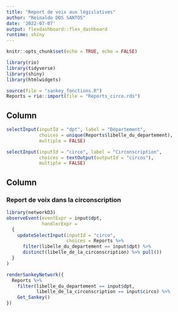 ```yaml
---
title: "Report de voix aux législatives"
author: "Reinaldo DOS SANTOS"
date: '2022-07-07'
output: flexdashboard::flex_dashboard
runtime: shiny
---
```



```r
knitr::opts_chunk$set(echo = TRUE, echo = FALSE)
```

```r
library(rio)
library(tidyverse)
library(shiny)
library(htmlwidgets)

source(file = "sankey_fonctions.R")
Reports = rio::import(file = "Reports_circo.rds")
```


Column {.sidebar}
-----------------------------------------------------------------------

```r
selectInput(inputId = "dpt", label = "Département", 
            choices = unique(Reports$libelle_du_departement), 
            multiple = FALSE)

selectInput(inputId = "circo", label = "Circonscription", 
            choices = textOutput(outputId = "circos"), 
            multiple = FALSE)

```

Column
-----------------------------------------------------------------------

### Report de voix dans la circonscription

```r
library(networkD3)
observeEvent(eventExpr = input$dpt, 
             handlerExpr = 
  {
    updateSelectInput(inputId = "circo", 
                      choices = Reports %>%
      filter(libelle_du_departement == input$dpt) %>% 
      distinct(libelle_de_la_circonscription) %>% pull())
  }
)

renderSankeyNetwork({
  Reports %>%
    filter(libelle_du_departement == input$dpt,
           libelle_de_la_circonscription == input$circo) %>%
    Get_Sankey()
})

```

